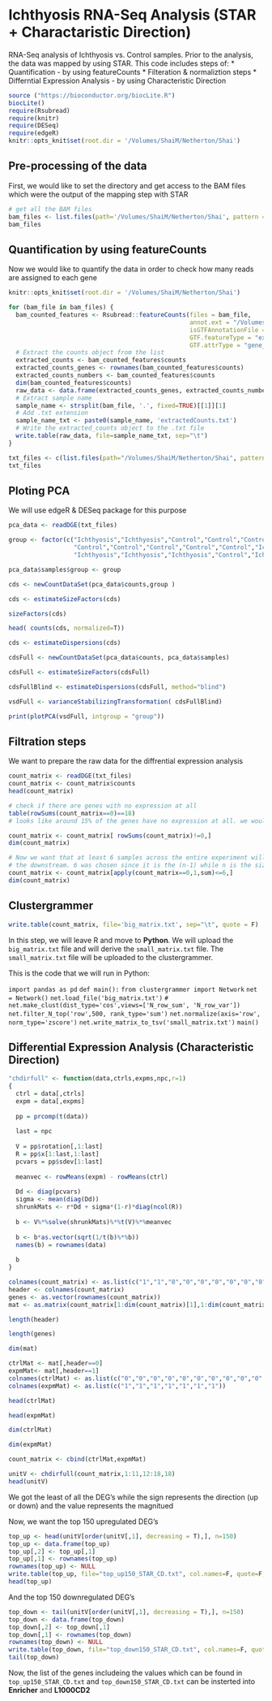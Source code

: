 # Ichthyosis RNA-Seq Analysis (STAR + Charactaristic Direction)
RNA-Seq analysis of Ichthyosis vs. Control samples.
Prior to the analysis, the data was mapped by using STAR.
This code includes steps of:
  * Quantification - by using featureCounts
  * Filteration & normaliztion steps
  * Differntial Expression Analysis - by using Characteristic Direction

```r
source ("https://bioconductor.org/biocLite.R")
biocLite()
require(Rsubread)
require(knitr)
require(DESeq)
require(edgeR)
knitr::opts_knit$set(root.dir = '/Volumes/ShaiM/Netherton/Shai')
```

## Pre-processing of the data
First, we would like to set the directory and get access to the BAM files which were the output of the mapping step with STAR


```r
# get all the BAM files
bam_files <- list.files(path='/Volumes/ShaiM/Netherton/Shai', pattern = ".bam")
bam_files
```

## Quantification by using featureCounts
Now we would like to quantify the data in order to check how many reads are assigned to each gene

```r
knitr::opts_knit$set(root.dir = '/Volumes/ShaiM/Netherton/Shai')

for (bam_file in bam_files) {
  bam_counted_features <- Rsubread::featureCounts(files = bam_file, 
                                                  annot.ext = "/Volumes/ShaiM/Netherton/Shai/Homo_sapiens.GRCh38.87.gtf",
                                                  isGTFAnnotationFile = T,
                                                  GTF.featureType = "exon",
                                                  GTF.attrType = "gene_name")
  # Extract the counts object from the list
  extracted_counts <- bam_counted_features$counts
  extracted_counts_genes <- rownames(bam_counted_features$counts)
  extracted_counts_numbers <- bam_counted_features$counts
  dim(bam_counted_features$counts)
  raw_data <- data.frame(extracted_counts_genes, extracted_counts_numbers)
  # Extract sample name
  sample_name <- strsplit(bam_file, '.', fixed=TRUE)[[1]][1]
  # Add .txt extension
  sample_name_txt <- paste0(sample_name, 'extractedCounts.txt')
  # Write the extracted_counts object to the .txt file
  write.table(raw_data, file=sample_name_txt, sep="\t")
}
```


```r
txt_files <- c(list.files(path="/Volumes/ShaiM/Netherton/Shai", pattern="Counts.txt"))
txt_files
```



## Ploting PCA
We will use edgeR & DESeq package for this purpose
```r
pca_data <- readDGE(txt_files)
```

```r
group <- factor(c("Ichthyosis","Ichthyosis","Control","Control","Control","Control","Control",
                  "Control","Control","Control","Control","Control","Ichthyosis",
                  "Ichthyosis","Ichthyosis","Ichthyosis","Control","Ichthyosis"))
```

```r
pca_data$samples$group <- group
```

```r
cds <- newCountDataSet(pca_data$counts,group )
```

```r
cds <- estimateSizeFactors(cds)
```

```r
sizeFactors(cds)
```

```r
head( counts(cds, normalized=T))
```

```r
cds <- estimateDispersions(cds)
```

```r
cdsFull <- newCountDataSet(pca_data$counts, pca_data$samples)
```

```r
cdsFull <- estimateSizeFactors(cdsFull)
```

```r
cdsFullBlind <- estimateDispersions(cdsFull, method="blind")
```

```r
vsdFull <- varianceStabilizingTransformation( cdsFullBlind)
```

```r
print(plotPCA(vsdFull, intgroup = "group"))
```

## Filtration steps
We want to prepare the raw data for the diffrential expression analysis

```r
count_matrix <- readDGE(txt_files)
count_matrix <- count_matrix$counts
head(count_matrix)
```

```r
# check if there are genes with no expression at all
table(rowSums(count_matrix==0)==18)
# looks like around 15% of the genes have no expression at all. we would like to filter them out 
```

```r
count_matrix <- count_matrix[ rowSums(count_matrix)!=0,]
dim(count_matrix)
```

```r
# Now we want that at least 6 samples across the entire experiment will be expressed ni order to continue to 
# the downstream. 6 was chosen since it is the (n-1) while n is the size of the smallest group
count_matrix <- count_matrix[apply(count_matrix==0,1,sum)<=6,]
dim(count_matrix)
```


## Clustergrammer
```r
write.table(count_matrix, file='big_matrix.txt', sep="\t", quote = F)
```

In this step, we will leave R and move to **Python**. We will upload the `big_matrix.txt` file and will derive the `small_matrix.txt` file. The `small_matrix.txt` file will be uploaded to the clustergrammer.

This is the code that we will run in Python:
  
  `import pandas as pd`
  `def main():`
  `from clustergrammer import Network`
	`net = Network()`
	`net.load_file('big_matrix.txt')`
	`# net.make_clust(dist_type='cos',views=['N_row_sum', 'N_row_var'])`
	`net.filter_N_top('row',500, rank_type='sum')`
	`net.normalize(axis='row', norm_type='zscore')`
	`net.write_matrix_to_tsv('small_matrix.txt')`
  `main()`


## Differential Expression Analysis (Characteristic Direction)

```r
"chdirfull" <- function(data,ctrls,expms,npc,r=1)
{
  ctrl = data[,ctrls]
  expm = data[,expms]
  
  pp = prcomp(t(data))
  
  last = npc
  
  V = pp$rotation[,1:last]
  R = pp$x[1:last,1:last]
  pcvars = pp$sdev[1:last]
  
  meanvec <- rowMeans(expm) - rowMeans(ctrl)
  
  Dd <- diag(pcvars)
  sigma <- mean(diag(Dd))
  shrunkMats <- r*Dd + sigma*(1-r)*diag(ncol(R))
  
  b <- V%*%solve(shrunkMats)%*%t(V)%*%meanvec
  
  b <- b*as.vector(sqrt(1/t(b)%*%b))
  names(b) = rownames(data)
  
  b
}
```


```r
colnames(count_matrix) <- as.list(c("1","1","0","0","0","0","0","0","0","0","0","0","1","1","1","1","0","1"))
header <- colnames(count_matrix)
genes <- as.vector(rownames(count_matrix))
mat <- as.matrix(count_matrix[1:dim(count_matrix)[1],1:dim(count_matrix)[2]])
```

```r
length(header)
```

```r
length(genes)
```

```r
dim(mat)
```

```r
ctrlMat <- mat[,header==0]
expmMat<- mat[,header==1]
colnames(ctrlMat) <- as.list(c("0","0","0","0","0","0","0","0","0","0","0"))
colnames(expmMat) <- as.list(c("1","1","1","1","1","1","1"))
```

```r
head(ctrlMat)
```

```r
head(expmMat)
```

```r
dim(ctrlMat)
```

```r
dim(expmMat)
```

```r
count_matrix <- cbind(ctrlMat,expmMat)
```
 
```r
unitV <- chdirfull(count_matrix,1:11,12:18,18)
head(unitV)
```

We got the least of all the DEG's while the sign represents the direction (up or down) and the value represents the magnitued

Now, we want the top 150 upregulated DEG's

```r
top_up <- head(unitV[order(unitV[,1], decreasing = T),], n=150)
top_up <- data.frame(top_up)
top_up[,2] <- top_up[,1]
top_up[,1] <- rownames(top_up)
rownames(top_up) <- NULL
write.table(top_up, file="top_up150_STAR_CD.txt", col.names=F, quote=F, row.names=T, sep=", ")
head(top_up)
```

And the top 150 downregulated DEG's

```r
top_down <- tail(unitV[order(unitV[,1], decreasing = T),], n=150)
top_down <- data.frame(top_down)
top_down[,2] <- top_down[,1]
top_down[,1] <- rownames(top_down)
rownames(top_down) <- NULL
write.table(top_down, file="top_down150_STAR_CD.txt", col.names=F, quote=F, row.names=T, sep=", ")
tail(top_down)
```

Now, the list of the genes includeing the values which can be found in `top_up150_STAR_CD.txt` and `top_down150_STAR_CD.txt` can be insterted into **Enricher** and **L1000CD2**
